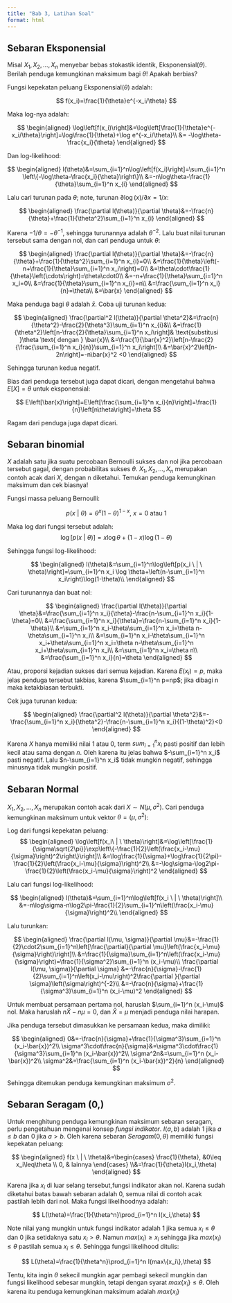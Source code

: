 ```yaml
---
title: "Bab 3, Latihan Soal"
format: html
---
```


## Sebaran Eksponensial

Misal $X_1, X_2, \ldots, X_n$ menyebar bebas stokastik identik, $\mathrm{Eksponensial}(\theta)$. Berilah penduga kemungkinan maksimum bagi $\theta$! Apakah berbias?

Fungsi kepekatan peluang $\mathrm{Eksponensial}(\theta)$ adalah:

$$
f(x_i)=\frac{1}{\theta}e^{-x_i/\theta}
$$

Maka log-nya adalah:

$$
\begin{aligned}
\log\left[f(x_i)\right]&=\log\left[\frac{1}{\theta}e^{-x_i/\theta}\right]=\log\frac{1}{\theta}+\log e^{-x_i/\theta}\\
&= -\log\theta-\frac{x_i}{\theta}
\end{aligned}
$$

Dan log-likelihood:

$$
\begin{aligned}
l(\theta)&=\sum_{i=1}^n\log\left[f(x_i)\right]=\sum_{i=1}^n \left\{-\log\theta-\frac{x_i}{\theta}\right\}\\
&=-n\log\theta-\frac{1}{\theta}\sum_{i=1}^n x_{i}
\end{aligned}
$$

Lalu cari turunan pada $\theta$; note, turunan $\partial \log(x)/\partial x=1/x$:

$$
\begin{aligned}
\frac{\partial l(\theta)}{\partial \theta}&=-\frac{n}{\theta}+\frac{1}{\theta^2}\sum_{i=1}^n x_{i}
\end{aligned}
$$

Karena $-1/\theta=-\theta^{-1}$, sehingga turunannya adalah $\theta^{-2}$. Lalu buat nilai turunan tersebut sama dengan nol, dan cari penduga untuk $\theta$:

$$
\begin{aligned}
\frac{\partial l(\theta)}{\partial \theta}&=-\frac{n}{\theta}+\frac{1}{\theta^2}\sum_{i=1}^n x_{i}=0\\
&=\frac{1}{\theta}\left(-n+\frac{1}{\theta}\sum_{i=1}^n x_i\right)=0\\
&=\theta\cdot\frac{1}{\theta}\left(\cdots\right)=\theta\cdot0\\
&=-n+\frac{1}{\theta}\sum_{i=1}^n x_i=0\\
&=\frac{1}{\theta}\sum_{i=1}^n x_{i}=n\\
&=\frac{\sum_{i=1}^n x_i}{n}=\theta\\
&=\bar{x}
\end{aligned}
$$

Maka penduga bagi $\theta$ adalah $\bar{x}$. Coba uji turunan kedua:

$$
\begin{aligned}
\frac{\partial^2 l(\theta)}{\partial \theta^2}&=\frac{n}{\theta^2}-\frac{2}{\theta^3}\sum_{i=1}^n x_{i}&\\
&=\frac{1}{\theta^2}\left[n-\frac{2}{\theta}\sum_{i=1}^n x_i\right]& \text{substitusi }\theta \text{ dengan } \bar{x}\\
&=\frac{1}{\bar{x}^2}\left[n-\frac{2}{\frac{\sum_{i=1}^n x_i}{n}}\sum_{i=1}^n x_i\right]\\
&=\bar{x}^2\left[n-2n\right]=-n\bar{x}^2 <0
\end{aligned}
$$

Sehingga turunan kedua negatif.

Bias dari penduga tersebut juga dapat dicari, dengan mengetahui bahwa $E\left[X\right]=\theta$ untuk eksponensial:

$$
E\left[\bar{x}\right]=E\left[\frac{\sum_{i=1}^n x_i}{n}\right]=\frac{1}{n}\left[n\theta\right]=\theta
$$

Ragam dari penduga juga dapat dicari.

## Sebaran binomial

$X$ adalah satu jika suatu percobaan Bernoulli sukses dan nol jika percobaan tersebut gagal, dengan probabilitas sukses $\theta$. $X_1, X_2, \ldots, X_n$ merupakan contoh acak dari $X$, dengan n diketahui. Temukan penduga kemungkinan maksimum dan cek biasnya!

Fungsi massa peluang Bernoulli:

$$
p(x\ | \ \theta)=\theta^x(1-\theta)^{1-x}, \ x=0 \text{ atau }1
$$

Maka log dari fungsi tersebut adalah:
$$
\log\left[p(x \ | \ \theta)\right]=x\log\theta+(1-x)\log(1-\theta)
$$

Sehingga fungsi log-likelihood:

$$
\begin{aligned}
l(\theta)&=\sum_{i=1}^n\log\left[p(x_i \ | \ \theta)\right]=\sum_{i=1}^n x_i \log \theta+\left(n-\sum_{i=1}^n x_i\right)\log(1-\theta)\\
\end{aligned}
$$

Cari turunannya dan buat nol:

$$
\begin{aligned}
\frac{\partial l(\theta)}{\partial \theta}&=\frac{\sum_{i=1}^n x_i}{\theta}-\frac{n-\sum_{i=1}^n x_i}{1-\theta}=0\\
&=\frac{\sum_{i=1}^n x_i}{\theta}=\frac{n-\sum_{i=1}^n x_i}{1-\theta}\\
&=\sum_{i=1}^n x_i-\theta\sum_{i=1}^n x_i=\theta n-\theta\sum_{i=1}^n x_i\\
&=\sum_{i=1}^n x_i-\theta\sum_{i=1}^n x_i+\theta\sum_{i=1}^n x_i=\theta n-\theta\sum_{i=1}^n x_i+\theta\sum_{i=1}^n x_i\\
&=\sum_{i=1}^n x_i=\theta n\\
&=\frac{\sum_{i=1}^n x_i}{n}=\theta
\end{aligned}
$$

Atau, proporsi kejadian sukses dari semua kejadian. Karena $E(x_i)=p$, maka jelas penduga tersebut takbias, karena $\sum_{i=1}^n p=np$; jika dibagi n maka ketakbiasan terbukti.

Cek juga turunan kedua:

$$
\begin{aligned}
\frac{\partial^2 l(\theta)}{\partial \theta^2}&=-\frac{\sum_{i=1}^n x_i}{\theta^2}-\frac{n-\sum_{i=1}^n x_i}{(1-\theta)^2}<0
\end{aligned}
$$

Karena $X$ hanya memiliki nilai 1 atau 0, term $sum_{i=1}^n x_i$ pasti positif dan lebih kecil atau sama dengan $n$. Oleh karena itu jelas bahwa $-\sum_{i=1}^n x_i$ pasti negatif. Lalu $n-\sum_{i=1}^n x_i$ tidak mungkin negatif, sehingga minusnya tidak mungkin positif.

## Sebaran Normal

$X_1, X_2, \ldots, X_n$ merupakan contoh acak dari $X\sim N(\mu,\sigma^2)$. Cari penduga kemungkinan maksimum untuk vektor $\theta=(\mu, \sigma^2)$:

Log dari fungsi kepekatan peluang:
$$
\begin{aligned}
\log\left[f(x_i\ | \ \theta)\right]&=\log\left[\frac{1}{\sigma\sqrt{2\pi}}\exp\left\{-\frac{1}{2}\left(\frac{x_i-\mu}{\sigma}\right)^2\right\}\right]\\
&=\log\frac{1}{\sigma}+\log\frac{1}{2\pi}-\frac{1}{2}\left(\frac{x_i-\mu}{\sigma}\right)^2\\
&=-\log\sigma-\log2\pi-\frac{1}{2}\left(\frac{x_i-\mu}{\sigma}\right)^2
\end{aligned}
$$

Lalu cari fungsi log-likelihood:

$$
\begin{aligned}
l(\theta)&=\sum_{i=1}^n\log\left[f(x_i \ | \ \theta)\right]\\
&=-n\log\sigma-n\log2\pi-\frac{1}{2}\sum_{i=1}^n\left(\frac{x_i-\mu}{\sigma}\right)^2\\
\end{aligned}
$$

Lalu turunkan:

$$
\begin{aligned}
\frac{\partial l(\mu, \sigma)}{\partial \mu}&=-\frac{1}{2}\cdot2\sum_{i=1}^n\left[\frac{\partial}{\partial \mu}\left(\frac{x_i-\mu}{\sigma}\right)\right]\\
&=\frac{1}{\sigma}\sum_{i=1}^n\left(\frac{x_i-\mu}{\sigma}\right)=\frac{1}{\sigma^2}\sum_{i=1}^n (x_i-\mu)\\
\frac{\partial l(\mu, \sigma)}{\partial \sigma}
&=-\frac{n}{\sigma}-\frac{1}{2}\sum_{i=1}^n\left(x_i-\mu\right)^2\frac{\partial }{\partial \sigma}\left(\sigma\right)^{-2}\\
&=-\frac{n}{\sigma}+\frac{1}{\sigma^3}\sum_{i=1}^n (x_i-\mu)^2
\end{aligned}
$$

Untuk membuat persamaan pertama nol, haruslah $\sum_{i=1}^n (x_i-\mu)$ nol. Maka haruslah $n\bar{X}-n\mu=0$, dan $\bar{X}=\mu$ menjadi penduga nilai harapan.

Jika penduga tersebut dimasukkan ke persamaan kedua, maka dimiliki:

$$
\begin{aligned}
0&=-\frac{n}{\sigma}+\frac{1}{\sigma^3}\sum_{i=1}^n (x_i-\bar{x})^2\\
\sigma^3\cdot\frac{n}{\sigma}&=\sigma^3\cdot\frac{1}{\sigma^3}\sum_{i=1}^n (x_i-\bar{x})^2\\
\sigma^2n&=\sum_{i=1}^n (x_i-\bar{x})^2\\
\sigma^2&=\frac{\sum_{i=1}^n (x_i-\bar{x})^2}{n}
\end{aligned}
$$

Sehingga ditemukan penduga kemungkinan maksimum $\sigma^2$.

## Sebaran Seragam (0,\theta)

Untuk menghitung penduga kemungkinan maksimum sebaran seragam, perlu pengetahuan mengenai konsep *fungsi indikator*. $I(a,b)$ adalah 1 jika $a\leq b$ dan 0 jika $a>b$. Oleh karena sebaran $Seragam(0,\theta)$ memiliki fungsi kepekatan peluang:

$$
\begin{aligned}
f(x \ | \ \theta)&=\begin{cases}
\frac{1}{\theta}, &0\leq x_i\leq\theta \\
0, & lainnya
\end{cases}
\\&=\frac{1}{\theta}I(x_i,\theta)
\end{aligned}
$$

Karena jika $x_i$ di luar selang tersebut,fungsi indikator akan nol. Karena sudah diketahui batas bawah sebaran adalah 0, semua nilai di contoh acak pastilah lebih dari nol. Maka fungsi likelihoodnya adalah:

$$
L(\theta)=\frac{1}{\theta^n}\prod_{i=1}^n I(x_i,\theta)
$$

Note nilai yang mungkin untuk fungsi indikator adalah $1$ jika semua $x_i\leq\theta$ dan $0$ jika setidaknya satu $x_i>\theta$. Namun $max(x_i)\geq x_i$ sehingga jika $max(x_i)\leq \theta$ pastilah semua $x_i\leq\theta$. Sehingga fungsi likelihood ditulis:

$$
L(\theta)=\frac{1}{\theta^n}\prod_{i=1}^n I(max\{x_i\},\theta)
$$

Tentu, kita ingin $\theta$ sekecil mungkin agar pembagi sekecil mungkin dan fungsi likelihood sebesar mungkin, tetapi dengan syarat $max\{x_i\}\leq\theta$. Oleh karena itu penduga kemungkinan maksimum adalah $max\{x_i\}$